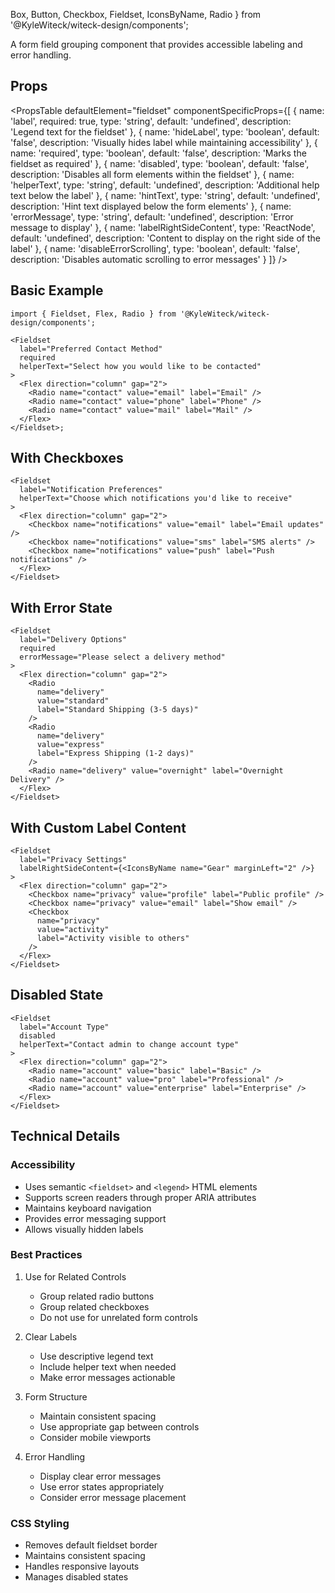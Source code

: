   Box,
  Button,
  Checkbox,
  Fieldset,
  IconsByName,
  Radio
} from '@KyleWiteck/witeck-design/components';

A form field grouping component that provides accessible labeling and error
handling.

## Props

<PropsTable
  defaultElement="fieldset"
  componentSpecificProps={[
    {
      name: 'label',
      required: true,
      type: 'string',
      default: 'undefined',
      description: 'Legend text for the fieldset'
    },
    {
      name: 'hideLabel',
      type: 'boolean',
      default: 'false',
      description: 'Visually hides label while maintaining accessibility'
    },
    {
      name: 'required',
      type: 'boolean',
      default: 'false',
      description: 'Marks the fieldset as required'
    },
    {
      name: 'disabled',
      type: 'boolean',
      default: 'false',
      description: 'Disables all form elements within the fieldset'
    },
    {
      name: 'helperText',
      type: 'string',
      default: 'undefined',
      description: 'Additional help text below the label'
    },
    {
      name: 'hintText',
      type: 'string',
      default: 'undefined',
      description: 'Hint text displayed below the form elements'
    },
    {
      name: 'errorMessage',
      type: 'string',
      default: 'undefined',
      description: 'Error message to display'
    },
    {
      name: 'labelRightSideContent',
      type: 'ReactNode',
      default: 'undefined',
      description: 'Content to display on the right side of the label'
    },
    {
      name: 'disableErrorScrolling',
      type: 'boolean',
      default: 'false',
      description: 'Disables automatic scrolling to error messages'
    }
  ]}
/>

## Basic Example

```tsx
import { Fieldset, Flex, Radio } from '@KyleWiteck/witeck-design/components';

<Fieldset
  label="Preferred Contact Method"
  required
  helperText="Select how you would like to be contacted"
>
  <Flex direction="column" gap="2">
    <Radio name="contact" value="email" label="Email" />
    <Radio name="contact" value="phone" label="Phone" />
    <Radio name="contact" value="mail" label="Mail" />
  </Flex>
</Fieldset>;
```

## With Checkboxes

```tsx live
<Fieldset
  label="Notification Preferences"
  helperText="Choose which notifications you'd like to receive"
>
  <Flex direction="column" gap="2">
    <Checkbox name="notifications" value="email" label="Email updates" />
    <Checkbox name="notifications" value="sms" label="SMS alerts" />
    <Checkbox name="notifications" value="push" label="Push notifications" />
  </Flex>
</Fieldset>
```

## With Error State

```tsx live
<Fieldset
  label="Delivery Options"
  required
  errorMessage="Please select a delivery method"
>
  <Flex direction="column" gap="2">
    <Radio
      name="delivery"
      value="standard"
      label="Standard Shipping (3-5 days)"
    />
    <Radio
      name="delivery"
      value="express"
      label="Express Shipping (1-2 days)"
    />
    <Radio name="delivery" value="overnight" label="Overnight Delivery" />
  </Flex>
</Fieldset>
```

## With Custom Label Content

```tsx live
<Fieldset
  label="Privacy Settings"
  labelRightSideContent={<IconsByName name="Gear" marginLeft="2" />}
>
  <Flex direction="column" gap="2">
    <Checkbox name="privacy" value="profile" label="Public profile" />
    <Checkbox name="privacy" value="email" label="Show email" />
    <Checkbox
      name="privacy"
      value="activity"
      label="Activity visible to others"
    />
  </Flex>
</Fieldset>
```

## Disabled State

```tsx live
<Fieldset
  label="Account Type"
  disabled
  helperText="Contact admin to change account type"
>
  <Flex direction="column" gap="2">
    <Radio name="account" value="basic" label="Basic" />
    <Radio name="account" value="pro" label="Professional" />
    <Radio name="account" value="enterprise" label="Enterprise" />
  </Flex>
</Fieldset>
```

## Technical Details

### Accessibility

- Uses semantic `<fieldset>` and `<legend>` HTML elements
- Supports screen readers through proper ARIA attributes
- Maintains keyboard navigation
- Provides error messaging support
- Allows visually hidden labels

### Best Practices

1. Use for Related Controls

   - Group related radio buttons
   - Group related checkboxes
   - Do not use for unrelated form controls

2. Clear Labels

   - Use descriptive legend text
   - Include helper text when needed
   - Make error messages actionable

3. Form Structure

   - Maintain consistent spacing
   - Use appropriate gap between controls
   - Consider mobile viewports

4. Error Handling
   - Display clear error messages
   - Use error states appropriately
   - Consider error message placement

### CSS Styling

- Removes default fieldset border
- Maintains consistent spacing
- Handles responsive layouts
- Manages disabled states
